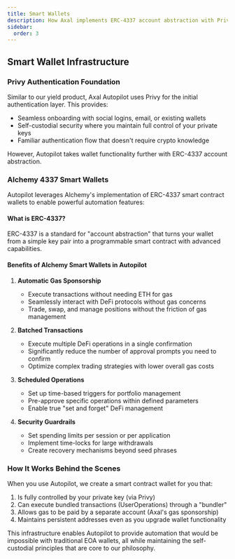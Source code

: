 ```yaml
---
title: Smart Wallets
description: How Axal implements ERC-4337 account abstraction with Privy and Alchemy
sidebar:
  order: 3
---
```


## Smart Wallet Infrastructure

### Privy Authentication Foundation

Similar to our yield product, Axal Autopilot uses Privy for the initial authentication layer. This provides:

- Seamless onboarding with social logins, email, or existing wallets
- Self-custodial security where you maintain full control of your private keys
- Familiar authentication flow that doesn't require crypto knowledge

However, Autopilot takes wallet functionality further with ERC-4337 account abstraction.

### Alchemy 4337 Smart Wallets

Autopilot leverages Alchemy's implementation of ERC-4337 smart contract wallets to enable powerful automation features:

#### What is ERC-4337?

ERC-4337 is a standard for "account abstraction" that turns your wallet from a simple key pair into a programmable smart contract with advanced capabilities.

#### Benefits of Alchemy Smart Wallets in Autopilot

1. **Automatic Gas Sponsorship**
   - Execute transactions without needing ETH for gas
   - Seamlessly interact with DeFi protocols without gas concerns
   - Trade, swap, and manage positions without the friction of gas management

2. **Batched Transactions**
   - Execute multiple DeFi operations in a single confirmation
   - Significantly reduce the number of approval prompts you need to confirm
   - Optimize complex trading strategies with lower overall gas costs

3. **Scheduled Operations**
   - Set up time-based triggers for portfolio management
   - Pre-approve specific operations within defined parameters
   - Enable true "set and forget" DeFi management

4. **Security Guardrails**
   - Set spending limits per session or per application
   - Implement time-locks for large withdrawals
   - Create recovery mechanisms beyond seed phrases

### How It Works Behind the Scenes

When you use Autopilot, we create a smart contract wallet for you that:

1. Is fully controlled by your private key (via Privy)
2. Can execute bundled transactions (UserOperations) through a "bundler"
3. Allows gas to be paid by a separate account (Axal's gas sponsorship)
4. Maintains persistent addresses even as you upgrade wallet functionality

This infrastructure enables Autopilot to provide automation that would be impossible with traditional EOA wallets, all while maintaining the self-custodial principles that are core to our philosophy.